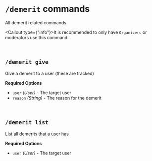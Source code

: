 
<br/>

# `/demerit` commands

All demerit related commands.

<Callout type={"info"}>It is recommended to only have `Organizers` or moderators use this command.</Callout>

<br/>

## `/demerit give`

Give a demerit to a user (these are tracked)

**Required Options**
- `user` *(User)* - The target user
- `reason` *(String)* - The reason for the demerit

<br/>

## `/demerit list`

List all demerits that a user has

**Required Options**
- `user` *(User)* - The target user